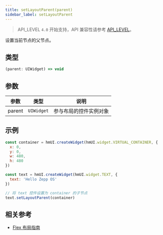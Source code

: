 ```yaml
---
title: setLayoutParent(parent)
sidebar_label: setLayoutParent
---
```


> API_LEVEL `4.0` 开始支持，API 兼容性请参考 [API_LEVEL](../../../../guides/framework/device/compatibility.md)。

设置当前节点的父节点。

## 类型

```ts
(parent: UIWidget) => void
```

## 参数

| 参数   | 类型      | 说明                   |
| ------ | --------- | ---------------------- |
| parent | `UIWidget` | 参与布局的控件实例对象 |

## 示例

```js
const container = hmUI.createWidget(hmUI.widget.VIRTUAL_CONTAINER, {
  x: 0,
  y: 0,
  w: 480,
  h: 480
})

const text = hmUI.createWidget(hmUI.widget.TEXT, {
  text: 'Hello Zepp OS'
})

// 将 text 控件设置为 container 的子节点
text.setLayoutParent(container)
```

## 相关参考

- [Flex 布局指南](../../../../guides/framework/device/layout.md)
